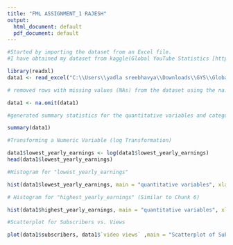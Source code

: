 ---
title: "FML ASSIGNMENT_1 RAJESH"
output:
  html_document: default
  pdf_document: default
---
```{r}
#Started by importing the dataset from an Excel file.
#I have obtained my dataset from kaggle(Global YouTube Statistics [https://www.kaggle.com/datasets/nelgiriyewithana/global-youtube-statistics-2023]).

library(readxl)
data1 <- read_excel("C:\\Users\\yadla sreebhavya\\Downloads\\GYS\\GlobalYouTubeStatistics.xlsx")

```




```{r}

# removed rows with missing values (NAs) from the dataset using the na.omit()

data1 <- na.omit(data1)

```


```{r summary-quantitative}

#generated summary statistics for the quantitative variables and categorical variables in the dataset.

summary(data1)

```




```{r}
#Transforming a Numeric Variable (log Transformation)

data1$lowest_yearly_earnings <- log(data1$lowest_yearly_earnings)
head(data1$lowest_yearly_earnings)

```

```{r}
#Histogram for "lowest_yearly_earnings"

hist(data1$lowest_yearly_earnings, main = "quantitative variables", xlab = "Lowest earnings", col ='dodgerblue')

```

```{r}

# Histogram for "highest_yearly_earnings" (Similar to Chunk 6)

hist(data1$highest_yearly_earnings, main = "quantitative variables", xlab = "Highest earnings", col ='orchid')


```






```{r}

#Scatterplot for Subscribers vs. Views

plot(data1$subscribers, data1$`video views` ,main = "Scatterplot of Subscribers vs No. of Views", xlab = "subscribers", ylab = "Views", col = "firebrick", pch = 18)

```
